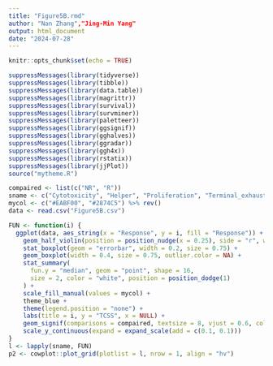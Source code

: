 ---
title: "Figure5B.rmd"
author: "Nan Zhang","Jing-Min Yang"
output: html_document
date: "2024-07-28"
---

```{r setup, include=FALSE}
knitr::opts_chunk$set(echo = TRUE)
```
```{r}
suppressMessages(library(tidyverse))
suppressMessages(library(tibble))
suppressMessages(library(data.table))
suppressMessages(library(magrittr))
suppressMessages(library(survival))
suppressMessages(library(survminer))
suppressMessages(library(paletteer))
suppressMessages(library(ggsignif))
suppressMessages(library(gghalves))
suppressMessages(library(ggradar))
suppressMessages(library(ggh4x))
suppressMessages(library(rstatix))
suppressMessages(library(jjPlot))
source("mytheme.R")

compaired <- list(c("NR", "R"))
sname <- c("Cytotoxicity", "Helper", "Proliferation", "Terminal_exhaustion")
mycol <- c("#EABF00", "#2874C5") %>% rev()
data <- read.csv("Figure5B.csv")

FUN <- function(i) {
  ggplot(data, aes_string(x = "Response", y = i, fill = "Response")) +
    geom_half_violin(position = position_nudge(x = 0.25), side = "r", width = 0.5, color = "black", size = 0.75) +
    stat_boxplot(geom = "errorbar", width = 0.2, size = 0.75) +
    geom_boxplot(width = 0.4, size = 0.75, outlier.color = NA) +
    stat_summary(
      fun.y = "median", geom = "point", shape = 16,
      size = 2, color = "white", position = position_dodge(1)
    ) +
    scale_fill_manual(values = mycol) +
    theme_blue +
    theme(legend.position = "none") +
    labs(title = i, y = "TCSS", x = NULL) +
    geom_signif(comparisons = compaired, textsize = 8, vjust = 0.6, color = "black", map_signif_level = T, test = wilcox.test, tip_length = 0) +
    scale_y_continuous(expand = expand_scale(add = c(0.1, 0.1)))
}
l <- lapply(sname, FUN)
p2 <- cowplot::plot_grid(plotlist = l, nrow = 1, align = "hv")
```

